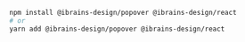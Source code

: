 ```bash
npm install @ibrains-design/popover @ibrains-design/react
# or
yarn add @ibrains-design/popover @ibrains-design/react
```
